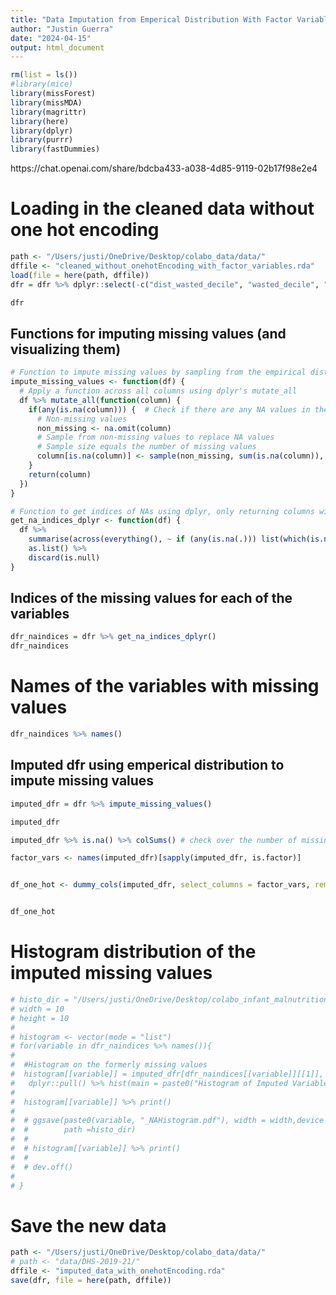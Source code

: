 ```yaml
---
title: "Data Imputation from Emperical Distribution With Factor Variables"
author: "Justin Guerra"
date: "2024-04-15"
output: html_document
---
```


```r

rm(list = ls())
#library(mice)
library(missForest)
library(missMDA)
library(magrittr)
library(here) 
library(dplyr)
library(purrr)
library(fastDummies)

```

https://chat.openai.com/share/bdcba433-a038-4d85-9119-02b17f98e2e4

# Loading in the cleaned data without one hot encoding
```r
path <- "/Users/justi/OneDrive/Desktop/colabo_data/data/"
dffile <- "cleaned_without_onehotEncoding_with_factor_variables.rda"
load(file = here(path, dffile))
dfr = dfr %>% dplyr::select(-c("dist_wasted_decile", "wasted_decile", "mean_wasted_dist", "o_wasted", "o_underweight", "o_stunted"))

dfr
```
## Functions for imputing missing values (and visualizing them)
```r
# Function to impute missing values by sampling from the empirical distribution of each column
impute_missing_values <- function(df) {
  # Apply a function across all columns using dplyr's mutate_all
  df %>% mutate_all(function(column) {
    if(any(is.na(column))) {  # Check if there are any NA values in the column
      # Non-missing values
      non_missing <- na.omit(column)
      # Sample from non-missing values to replace NA values
      # Sample size equals the number of missing values
      column[is.na(column)] <- sample(non_missing, sum(is.na(column)), replace = TRUE)
    }
    return(column)
  })
}

# Function to get indices of NAs using dplyr, only returning columns with NAs
get_na_indices_dplyr <- function(df) {
  df %>%
    summarise(across(everything(), ~ if (any(is.na(.))) list(which(is.na(.))) else NULL)) %>%
    as.list() %>%
    discard(is.null)
}
```

## Indices of the missing values for each of the variables
```r
dfr_naindices = dfr %>% get_na_indices_dplyr() 
dfr_naindices
```

# Names of the variables with missing values
```r
dfr_naindices %>% names()
```


## Imputed dfr using emperical distribution to impute missing values 
```r
imputed_dfr = dfr %>% impute_missing_values()

imputed_dfr
```

```r
imputed_dfr %>% is.na() %>% colSums() # check over the number of missing values
```

```r
factor_vars <- names(imputed_dfr)[sapply(imputed_dfr, is.factor)]


df_one_hot <- dummy_cols(imputed_dfr, select_columns = factor_vars, remove_first_dummy = FALSE, remove_selected_columns = TRUE)


df_one_hot
```





# Histogram distribution of the imputed missing values
```r
# histo_dir = "/Users/justi/OneDrive/Desktop/colabo_infant_malnutrition/missingNA Imputation with emperical distribution/"
# width = 10
# height = 10 
# 
# histogram <- vector(mode = "list")
# for(variable in dfr_naindices %>% names()){
#  
#  #Histogram on the formerly missing values
#  histogram[[variable]] = imputed_dfr[dfr_naindices[[variable]][[1]], variable] %>% 
#   dplyr::pull() %>% hist(main = paste0("Histogram of Imputed Variable (Emperical Distribution): ", variable))
#  
#  histogram[[variable]] %>% print() 
#  
#  # ggsave(paste0(variable, "_NAHistogram.pdf"), width = width,device = "pdf", height = height, 
#  #        path =histo_dir)
#  # 
#  # histogram[[variable]] %>% print()
#  # 
#  # dev.off()
#    
# }
```

# Save the new data
```r
path <- "/Users/justi/OneDrive/Desktop/colabo_data/data/"
# path <- "data/DHS-2019-21/"
dffile <- "imputed_data_with_onehotEncoding.rda"
save(dfr, file = here(path, dffile))
```

